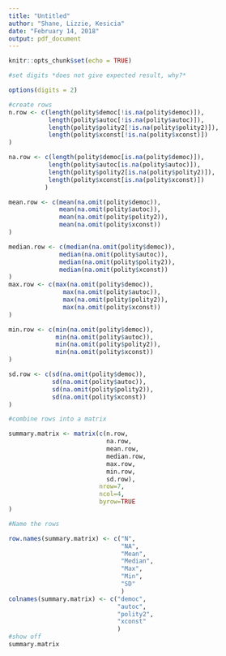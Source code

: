 ---
title: "Untitled"
author: "Shane, Lizzie, Kesicia"
date: "February 14, 2018"
output: pdf_document
---

```{r setup, include=FALSE}
knitr::opts_chunk$set(echo = TRUE)
```

```{r create rows}
#set digits *does not give expected result, why?*

options(digits = 2)

#create rows
n.row <- c(length(polity$democ[!is.na(polity$democ)]),
           length(polity$autoc[!is.na(polity$autoc)]),
           length(polity$polity2[!is.na(polity$polity2)]),
           length(polity$xconst[!is.na(polity$xconst)])
)

na.row <- c(length(polity$democ[is.na(polity$democ)]),
           length(polity$autoc[is.na(polity$autoc)]),
           length(polity$polity2[is.na(polity$polity2)]),
           length(polity$xconst[is.na(polity$xconst)])
          )

mean.row <- c(mean(na.omit(polity$democ)), 
              mean(na.omit(polity$autoc)),
              mean(na.omit(polity$polity2)),
              mean(na.omit(polity$xconst))
)

median.row <- c(median(na.omit(polity$democ)), 
              median(na.omit(polity$autoc)),
              median(na.omit(polity$polity2)),
              median(na.omit(polity$xconst))
)
max.row <- c(max(na.omit(polity$democ)), 
               max(na.omit(polity$autoc)),
               max(na.omit(polity$polity2)),
               max(na.omit(polity$xconst))
)

min.row <- c(min(na.omit(polity$democ)), 
             min(na.omit(polity$autoc)),
             min(na.omit(polity$polity2)),
             min(na.omit(polity$xconst))
)

sd.row <- c(sd(na.omit(polity$democ)), 
            sd(na.omit(polity$autoc)),
            sd(na.omit(polity$polity2)),
            sd(na.omit(polity$xconst))
)

#combine rows into a matrix

summary.matrix <- matrix(c(n.row, 
                           na.row, 
                           mean.row, 
                           median.row, 
                           max.row, 
                           min.row, 
                           sd.row),
                         nrow=7, 
                         ncol=4,
                         byrow=TRUE
)

#Name the rows

row.names(summary.matrix) <- c("N", 
                               "NA", 
                               "Mean", 
                               "Median", 
                               "Max", 
                               "Min", 
                               "SD"
                               )
colnames(summary.matrix) <- c("democ", 
                              "autoc", 
                              "polity2", 
                              "xconst"
                              )
#show off 
summary.matrix

```
